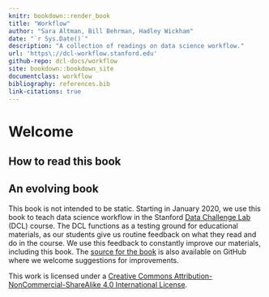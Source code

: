 ```yaml
---
knitr: bookdown::render_book
title: "Workflow"
author: "Sara Altman, Bill Behrman, Hadley Wickham"
date: "`r Sys.Date()`"
description: "A collection of readings on data science workflow."
url: 'https\://dcl-workflow.stanford.edu'
github-repo: dcl-docs/workflow
site: bookdown::bookdown_site
documentclass: workflow
bibliography: references.bib
link-citations: true
---
```


# Welcome {-}


## How to read this book {-}


## An evolving book {-}

This book is not intended to be static. Starting in January 2020, we use this book to teach data science workflow in the Stanford [Data Challenge Lab](https://datalab.stanford.edu/challenge-lab) (DCL) course. The DCL functions as a testing ground for educational materials, as our students give us routine feedback on what they read and do in the course. We use this feedback to constantly improve our materials, including this book. The [source for the book](https://github.com/dcl-docs/workflow) is also available on GitHub where we welcome suggestions for improvements.

This work is licensed under a [Creative Commons Attribution-NonCommercial-ShareAlike 4.0 International License](http://creativecommons.org/licenses/by-nc-sa/4.0/). 

